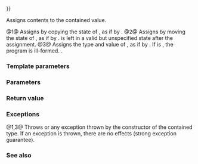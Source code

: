 {{cpp/experimental/any/title|operator{{=}}}}
{{cpp/experimental/any/navbar}}
{{dcl begin}}
{{dcl|since=libfund_ts|num=1|1=
any&amp; operator=( const any&amp; rhs );
}}
{{dcl|since=libfund_ts|num=2|1=
any&amp; operator=( any&amp;&amp; rhs ) noexcept;
}}
{{dcl|since=libfund_ts|num=3|1=
template&lt; typename ValueType &gt;
    any&amp; operator=( ValueType&amp;&amp; rhs );
}}
{{dcl end}}

Assigns contents to the contained value. 

@1@ Assigns by copying the state of {{c|rhs}}, as if by {{c|any(rhs).swap(*this)}}.
@2@ Assigns by moving the state of {{c|rhs}}, as if by {{c|any(std::move(rhs)).swap(*this)}}. {{c|rhs}} is left in a valid but unspecified state after the assignment.
@3@ Assigns the type and value of {{c|rhs}}, as if by {{c|any(std::forward&lt;ValueType&gt;(rhs)).swap(*this)}}. If {{c|1=std::is_copy_constructible&lt;std::decay_t&lt;ValueType&gt;&gt;::value}} is {{c|false}}, the program is ill-formed. {{cpp/enable if|{{c|std::decay_t&lt;ValueType&gt;}} is not the same type as {{c|any}}}}.

===Template parameters===
{{par begin}}
{{par|ValueType|contained value type}}
{{par hreq}}
{{par req named|std::decay_t&lt;ValueType&gt;|CopyConstructible}}
{{par end}}

===Parameters===
{{par begin}}
{{par|rhs|object whose contained value to assign}}
{{par end}}

===Return value===
{{c|*this}}

===Exceptions===
@1,3@ Throws {{lc|bad_alloc}} or any exception thrown by the constructor of the contained type. If an exception is thrown, there are no effects (strong exception guarantee).

===See also===
{{dsc begin}}
{{dsc inc|cpp/experimental/any/dsc constructor}}
{{dsc end}}